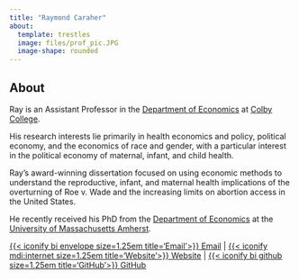 ```yaml
---
title: "Raymond Caraher"
about:
  template: trestles
  image: files/prof_pic.JPG
  image-shape: rounded
---
```


## About

Ray is an Assistant Professor in the [Department of Economics](https://www.colby.edu/academics/departments-and-programs/economics/) at [Colby College](https://www.colby.edu).

His research interests lie primarily in health economics and policy, 
political economy,
and the economics of race and gender,
with a particular interest in the political economy of maternal, infant, and child health.

Ray’s award-winning dissertation focused on using economic methods to understand the reproductive, infant, and maternal health implications of the overturning of Roe v. Wade and the increasing limits on abortion access in the United States.

He recently received his PhD from the [Department of Economics](https://www.umass.edu/economics/) at the [University of Massachusetts Amherst](https://www.umass.edu).


[{{< iconify bi envelope size=1.25em title='Email'>}} Email](mailto:rcaraher@umass.edu){.btn .btn-outline-primary .btn role="button" data-toggle="tooltip" title="Email"} | 
[{{< iconify mdi:internet size=1.25em title='Website'>}} Website](https://www.raymondcaraher.com){.btn .btn-outline-primary .btn role="button" data-toggle="tooltip" title="Website"} |
[{{< iconify bi github  size=1.25em title='GitHub'>}} GitHub](https://github.com/rpcaraher){.btn .btn-outline-primary .btn role="button" data-toggle="tooltip" title="GitHub"}

